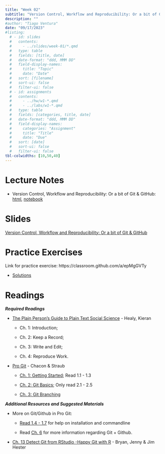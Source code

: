 ```yaml
---
title: "Week 02"
subtitle: "Version Control, Workflow and Reproducibility: Or a bit of Git & GitHub"
description: ""
#author: "Tiago Ventura"
date: "09/17/2023"
#listing:
  # - id: slides
  #   contents:
  #     - ../slides/week-01/*.qmd
  #   type: table
  #   fields: [title, date]
  #   date-format: "ddd, MMM DD"
  #   field-display-names:
  #     title: "Topic"
  #     date: "Date"
  #   sort: [filename]
  #   sort-ui: false
  #   filter-ui: false
  # - id: assignments
  #   contents:
  #     - ../hw/w1-*.qmd
  #     - ../labs/w1-*.qmd
  #   type: table
  #   fields: [categories, title, date]
  #   date-format: "ddd, MMM DD"
  #   field-display-names:
  #     categories: "Assignment"
  #     title: "Title"
  #     date: "Due"
  #   sort: [date]
  #   sort-ui: false
  #   filter-ui: false
tbl-colwidths: [10,50,40]
---
```


# Lecture Notes

-   Version Control, Workflow and Reproducibility: Or a bit of Git & GitHub: [html](/lecture_notes/week-02/_version_control_git.html), <a href="/lecture_notes/week-02/_version_control_git.ipynb" download> notebook </a>

# Slides

[Version Control, Workflow and Reproducibility: Or a bit of Git & GitHub](/slides/week-2.html)

# Practice Exercises

Link for practice exercise: https://classroom.github.com/a/epMgGVTy

-   [Solutions](/solutions/_week_02_solution.html)

# Readings

***Required Readings***

-   [The Plain Person's Guide to Plain Text Social Science](http://plain-text.co/) - Healy, Kieran

    -   Ch. 1: Introduction;

    -   Ch. 2: Keep a Record;

    -   Ch. 3: Write and Edit;

    -   Ch. 4: Reproduce Work.

-   [Pro Git](https://git-scm.com/book/en/v2) - Chacon & Straub

    -   [Ch. 1: Getting Started](https://git-scm.com/book/en/v2/Getting-Started-About-Version-Control); Read 1.1 - 1.3

    -   [Ch. 2: Git Basics](https://git-scm.com/book/en/v2/Git-Basics-Getting-a-Git-Repository); Only read 2.1 - 2.5

    -   [Ch. 3: Git Branching](https://git-scm.com/book/en/v2/Git-Branching-Branches-in-a-Nutshell)

***Additional Resources and Suggested Materials***

-   More on Git/Github in Pro Git:
    -   [Read 1.4 - 1.7](https://git-scm.com/book/en/v2/Getting-Started-The-Command-Line) for help on installation and commandline

    -   Read [Ch. 6](https://git-scm.com/book/en/v2/GitHub-Account-Setup-and-Configuration) for more information regarding Git + Github.
-   [Ch. 13 Detect Git from RStudio -Happy Git with R](https://happygitwithr.com/rstudio-see-git.html) - Bryan, Jenny & Jim Hester
